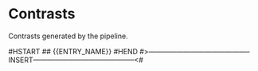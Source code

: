# Contrasts

Contrasts generated by the pipeline.

#HSTART
## {{ENTRY_NAME}}
#HEND
#>--------------------------------------------INSERT--------------------------------------------<#
